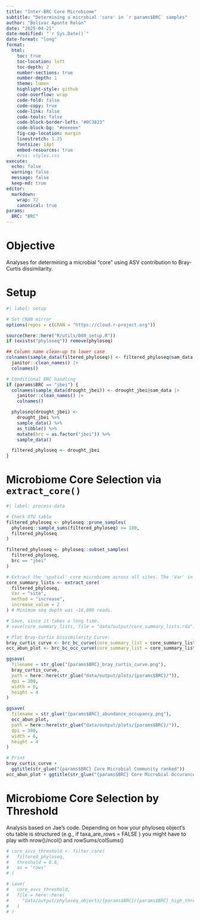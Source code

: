```yaml
---
title: "Inter-BRC Core Microbiome"
subtitle: "Determining a microbial 'core' in `r params$BRC` samples"
author: "Bolívar Aponte Rolón"
date: "2025-04-21"
date-modified: "`r Sys.Date()`"
date-format: "long"
format:
  html:
    toc: true
    toc-location: left
    toc-depth: 2
    number-sections: true
    number-depth: 1
    theme: lumen
    highlight-style: github
    code-overflow: wrap
    code-fold: false
    code-copy: true
    code-link: false
    code-tools: false
    code-block-border-left: "#0C3823"
    code-block-bg: "#eeeeee"
    fig-cap-location: margin
    linestretch: 1.25
    fontsize: 14pt
    embed-resources: true
    #css: styles.css
execute:
  echo: false
  warning: false
  message: false
  keep-md: true
editor:
  markdown:
    wrap: 72
    canonical: true
params:
  BRC: "BRC"
---
```


# Objective
Analyses for determining a microbial "core" using ASV contribution to Bray-Curtis dissimilarity.

# Setup
```r
#| label: setup

# Set CRAN mirror
options(repos = c(CRAN = "https://cloud.r-project.org"))

source(here::here("R/utils/000_setup.R"))
if (exists("phyloseq")) remove(phyloseq)

## Column name clean-up to lower case
colnames(sample_data(filtered_phyloseq)) <- filtered_phyloseq@sam_data |>
  janitor::clean_names() |>
  colnames()

# Conditional BRC handling
if (params$BRC == "jbei") {
  colnames(sample_data(drought_jbei)) <- drought_jbei@sam_data |>
    janitor::clean_names() |>
    colnames()

  phyloseq(drought_jbei) <-
    drought_jbei %>%
    sample_data() %>%
    as_tibble() %>%
    mutate(brc = as.factor("jbei")) %>%
    sample_data()

  filtered_phyloseq <- drought_jbei
}
```

# Microbiome Core Selection via `extract_core()`
```r
#| label: process-data

# Check OTU table
filtered_phyloseq <- phyloseq::prune_samples(
  phyloseq::sample_sums(filtered_phyloseq) >= 100,
  filtered_phyloseq
)

filtered_phyloseq <- phyloseq::subset_samples(
  filtered_phyloseq,
  brc == "jbei"
)

# Extract the 'spatial' core microbiome across all sites. The 'Var' in the ExtractCore is 'site'.
core_summary_lists <- extract_core(
  filtered_phyloseq,
  Var = "site",
  method = "increase",
  increase_value = 2
) # Minimum seq depth was ~10,000 reads.

# Save, since it takes a long time.
# save(core_summary_lists, file = "data/output/core_summary_lists.rda")

# Plot Bray-Curtis Dissimilarity Curve:
bray_curtis_curve <- brc_bc_curve(core_summary_list = core_summary_lists)
occ_abun_plot <- brc_bc_occ_curve(core_summary_list = core_summary_lists)

ggsave(
  filename = str_glue("{params$BRC}_bray_curtis_curve.png"),
  bray_curtis_curve,
  path = here::here(str_glue("data/output/plots/{params$BRC}/")),
  dpi = 300,
  width = 6,
  height = 4
)

ggsave(
  filename = str_glue("{params$BRC}_abundance_occupancy.png"),
  occ_abun_plot,
  path = here::here(str_glue("data/output/plots/{params$BRC}/")),
  dpi = 300,
  width = 6,
  height = 4
)

# Print
bray_curtis_curve +
  ggtitle(str_glue("{params$BRC} Core Microbial Community ranked"))
occ_abun_plot + ggtitle(str_glue("{params$BRC} Core Microbial Occurance Curve"))
```


# Microbiome Core Selection by Threshold

Analysis based on Jae's code.
Depending on how your phyloseq object's otu table is structured (e.g., if taxa_are_rows = FALSE ) you might have to play with nrow()/ncol() and rowSums/colSums()

```r
# core_asvs_threshold <- filter_core(
#   filtered_phyloseq,
#   threshold = 0.6,
#   as = "rows"
# )

# save(
#   core_asvs_threshold,
#   file = here::here(
#     "data/output/phyloseq_objects/{params$BRC}/{params$BRC}_high_threshold.rda"
#   )
# )
```
